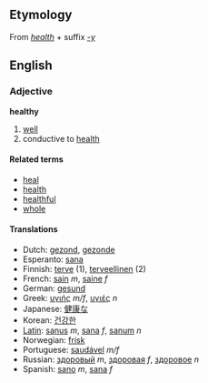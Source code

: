 ==Etymology==
From ''[[health]]'' + suffix ''[[-y]]''

==English==
===Adjective===
'''healthy'''

# [[well]]
# conductive to [[health]]

====Related terms====
*[[heal]]
*[[health]]
*[[healthful]]
*[[whole]]


====Translations====
*Dutch: [[gezond]], [[gezonde]]
*Esperanto: [[sana]]
*Finnish: [[terve]] (1), [[terveellinen]] (2)
*French: [[sain]] ''m'', [[saine]] ''f''
*German: [[gesund]]
*Greek: [[υγιής]] ''m/f'', [[υγιές]] ''n''
*Japanese: [[健康な]]
*Korean: [[건강한]]
*[[Latin]]: [[sanus]] ''m'', [[sana]] ''f'', [[sanum]] ''n''
*Norwegian: [[frisk]]
*Portuguese: [[saudável]] ''m/f''
*Russian: [[здоровый]] ''m'', [[здоровая]] ''f'', [[здоровое]] ''n''
*Spanish: [[sano]] ''m'', [[sana]] ''f''